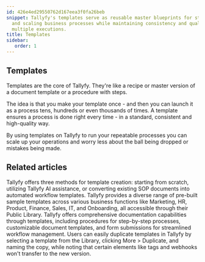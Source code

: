 ```yaml
---
id: 426e4ed29550762d167eea3f0fa26beb
snippet: Tallyfy's templates serve as reusable master blueprints for standardizing
  and scaling business processes while maintaining consistency and quality across
  multiple executions.
title: Templates
sidebar:
   order: 1
---
```


## Templates

Templates are the core of Tallyfy. They're like a recipe or master version of a document template or a procedure with steps.

The idea is that you make your template once - and then you can launch it as a process tens, hundreds or even thousands of times. A template ensures a process is done right every time - in a standard, consistent and high-quality way.

By using templates on Tallyfy to run your repeatable processes you can scale up your operations and worry less about the ball being dropped or mistakes being made.



<PageTree />


## Related articles
<CardGrid>
<LinkTitleCard header="<b>Templates > Create a template</b>" href="/products/pro/documenting/templates/create-template/" > Tallyfy offers three methods for template creation: starting from scratch, utilizing Tallyfy AI assistance, or converting existing SOP documents into automated workflow templates. </LinkTitleCard>
<LinkTitleCard header="<b>Templates > Sample Templates</b>" href="/products/pro/documenting/templates/how-can-i-access-tallyfys-sample-templates/" > Tallyfy provides a diverse range of pre-built sample templates across various business functions like Marketing, HR, Product, Finance, Sales, IT, and Onboarding, all accessible through their Public Library. </LinkTitleCard>
<LinkTitleCard header="<b>Pro > Essentials</b>" href="/products/pro/documenting/" > Tallyfy offers comprehensive documentation capabilities through templates, including procedures for step-by-step processes, customizable document templates, and form submissions for streamlined workflow management. </LinkTitleCard>
<LinkTitleCard header="<b>Templates > Duplicate a template</b>" href="/products/pro/documenting/templates/how-do-i-duplicate-a-template-on-tallyfy/" > Users can easily duplicate templates in Tallyfy by selecting a template from the Library, clicking More > Duplicate, and naming the copy, while noting that certain elements like tags and webhooks won't transfer to the new version. </LinkTitleCard>
</CardGrid>